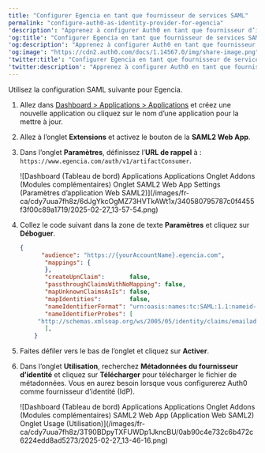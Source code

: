 ```yaml
---
title: "Configurer Egencia en tant que fournisseur de services SAML"
permalink: "configure-auth0-as-identity-provider-for-egencia"
'description': "Apprenez à configurer Auth0 en tant que fournisseur d’identité à l’aide de l’extension SAML2 Web App pour Egencia."
'og:title': "Configurer Egencia en tant que fournisseur de services SAML"
'og:description': "Apprenez à configurer Auth0 en tant que fournisseur d’identité à l’aide de l’extension SAML2 Web App pour Egencia."
'og:image': "https://cdn2.auth0.com/docs/1.14567.0/img/share-image.png"
'twitter:title': "Configurer Egencia en tant que fournisseur de services SAML"
'twitter:description': "Apprenez à configurer Auth0 en tant que fournisseur d’identité à l’aide de l’extension SAML2 Web App pour Egencia."
---
```


Utilisez la configuration <Tooltip href="/docs/fr-ca/glossary?term=security-assertion-markup-language" tip="Security Assertion Markup Language (SAML)
Protocole normalisé permettant à deux parties d’échanger des informations d’authentification sans mot de passe." cta="Voir le glossaire">SAML</Tooltip> suivante pour Egencia.

1. Allez dans [Dashboard > Applications > Applications](https://manage.auth0.com/#/applications) et créez une nouvelle application ou cliquez sur le nom d’une application pour la mettre à jour.
2. Allez à l’onglet **Extensions** et activez le bouton de la **SAML2 Web App**.
3. Dans l’onglet **Paramètres**, définissez l’**URL de rappel** à : `https://www.egencia.com/auth/v1/artifactConsumer`.

   <Frame>![Dashboard (Tableau de bord) Applications Applications Onglet Addons (Modules complémentaires) Onglet SAML2 Web App Settings (Paramètres d’application Web SAML2)](/images/fr-ca/cdy7uua7fh8z/6dJgYkcOgMZ73HVTkAWt1x/340580795787c0f4455f3f00c89a1719/2025-02-27_13-57-54.png)</Frame>

4. Collez le code suivant dans la zone de texte **Paramètres** et cliquez sur **Déboguer**.

   ```json lines
   {
         "audience": "https://{yourAccountName}.egencia.com",
          "mappings": {
          },
          "createUpnClaim":       false,
          "passthroughClaimsWithNoMapping": false,
          "mapUnknownClaimsAsIs": false,
          "mapIdentities":        false,
          "nameIdentifierFormat": "urn:oasis:names:tc:SAML:1.1:nameid-format:emailAddress",
          "nameIdentifierProbes": [
        "http://schemas.xmlsoap.org/ws/2005/05/identity/claims/emailaddress",
          ],
       }
   ```

   

   
5. Faites défiler vers le bas de l’onglet et cliquez sur **Activer**.
6. Dans l’onglet **Utilisation**, recherchez **Métadonnées du fournisseur d’identité** et cliquez sur **Télécharger** pour télécharger le fichier de métadonnées. Vous en aurez besoin lorsque vous configurerez Auth0 comme fournisseur d’identité (IdP).

   <Frame>![Dashboard (Tableau de bord) Applications Applications Onglet Addons (Modules complémentaires) SAML2 Web App (Application Web SAML2) Onglet Usage (Utilisation)](/images/fr-ca/cdy7uua7fh8z/3T90BDpyTXFUWDp1JkncBU/0ab90c4e732c6b472c6224edd8ad5273/2025-02-27_13-46-16.png)</Frame>

